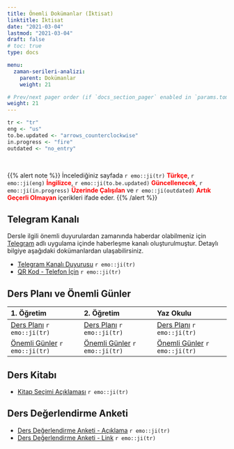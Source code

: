 ```yaml
---
title: Önemli Dokümanlar (İktisat)
linktitle: İktisat
date: "2021-03-04"
lastmod: "2021-03-04"
draft: false
# toc: true
type: docs

menu:
  zaman-serileri-analizi:
    parent: Dokümanlar
    weight: 21

# Prev/next pager order (if `docs_section_pager` enabled in `params.toml`)
weight: 21
---
```


```r
tr <- "tr"
eng <- "us"
to.be.updated <- "arrows_counterclockwise"
in.progress <- "fire"
outdated <- "no_entry"
```

<br>

{{% alert note %}}
İncelediğiniz sayfada `r emo::ji(tr)` <font color="red">**Türkçe**</font>, `r emo::ji(eng)` <font color="red">**İngilizce**</font>, `r emo::ji(to.be.updated)` <font color="red">**Güncellenecek**</font>, `r emo::ji(in.progress)` <font color="red">**Üzerinde Çalışılan**</font> ve `r emo::ji(outdated)` <font color="red">**Artık Geçerli Olmayan**</font> içerikleri ifade eder.
{{% /alert %}}

## Telegram Kanalı
Dersle ilgili önemli duyurulardan zamanında haberdar olabilmeniz için [Telegram](https://telegram.org/) adlı uygulama içinde haberleşme kanalı oluşturulmuştur. Detaylı bilgiye aşağıdaki dokümanlardan ulaşabilirsiniz.  

- [Telegram Kanalı Duyurusu](`r paste0(zaman.serileri.analizi.path, "EC/Zaman_Serileri_Analizi_-_Telegram_Kanali_Duyurusu_Bilgilendirme.pdf")`) `r emo::ji(tr)`
- [QR Kod - Telefon İçin](`r paste0(zaman.serileri.analizi.path, "EC/Zaman_Serileri_Analizi_-_Telegram_Kanali_Duyurusu_Ilan.pdf")`) `r emo::ji(tr)`

## Ders Planı ve Önemli Günler
| 1. Öğretim | 2. Öğretim | Yaz Okulu |
| :--- | :--- | :--- |
| [Ders Planı](`r paste0(zaman.serileri.analizi.path, "EC/Zaman_Serileri_Analizi_1O_-_Ders_Plani.pdf")`) `r emo::ji(tr)` | [Ders Planı](`r paste0(zaman.serileri.analizi.path, "EC/Zaman_Serileri_Analizi_2O_-_Ders_Plani.pdf")`) `r emo::ji(tr)` | [Ders Planı](`r paste0(zaman.serileri.analizi.path, "EC/Zaman_Serileri_Analizi_-_Ders_Plani.pdf")`) `r emo::ji(tr)` |
| [Önemli Günler](`r paste0(zaman.serileri.analizi.path, "EC/Zaman_Serileri_Analizi_1O_-_Onemli_Gunler.pdf")`) `r emo::ji(tr)` | [Önemli Günler](`r paste0(zaman.serileri.analizi.path, "EC/Zaman_Serileri_Analizi_2O_-_Onemli_Gunler.pdf")`) `r emo::ji(tr)` | [Önemli Günler](`r paste0(zaman.serileri.analizi.path, "EC/Zaman_Serileri_Analizi_-_Onemli_Gunler.pdf")`) `r emo::ji(tr)` |

## Ders Kitabı
- [Kitap Seçimi Açıklaması](`r paste0(zaman.serileri.analizi.path, "Zaman_Serileri_Analizi_-_Kitap_Secimi_Aciklamasi.pdf")`) `r emo::ji(tr)`

## Ders Değerlendirme Anketi
- [Ders Değerlendirme Anketi - Açıklama](`r paste0(zaman.serileri.analizi.path, "EC/Zaman_Serileri_Analizi_-_Ders_Degerlendirme_Anketi.pdf")`) `r emo::ji(tr)`
- [Ders Değerlendirme Anketi - Link](https://forms.gle/9fGgxW3vJkDzjEtWA) `r emo::ji(tr)`
